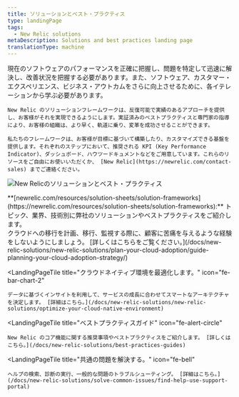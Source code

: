```yaml
---
title: ソリューションとベスト・プラクティス
type: landingPage
tags:
  - New Relic solutions
metaDescription: Solutions and best practices landing page
translationType: machine
---
```



<LandingPageHero>
  <HeroContent>
    現在のソフトウェアのパフォーマンスを正確に把握し、問題を特定して迅速に解決し、改善状況を把握する必要があります。また、ソフトウェア、カスタマー・エクスペリエンス、ビジネス・アウトカムをさらに向上させるために、各イテレーションから学ぶ必要があります。

    New Relic のソリューションフレームワークは、反復可能で実績のあるアプローチを提供し、お客様がそれを実現できるようにします。実証済みのベストプラクティスと専門家の指導により、お客様の組織は、より早く、軌道に乗り、変革を成功させることができます。

    私たちのフレームワークは、お客様が目標に基づいて構築したり、カスタマイズできる基盤を提供します。それぞれのステップにおいて、推奨される KPI (Key Performance Indicator)、ダッシュボード、ハウツードキュメントなどをご用意しています。これらのリソースをご自由にお使いいただくか、 [New Relic](https://newrelic.com/contact-sales) までご連絡ください。
  </HeroContent>

  <img
    title="New Relicのソリューションとベスト・プラクティス"
    alt="New Relicのソリューションとベスト・プラクティス"
    src={solutionsLandingPage}
  />

  <figcaption>
    **[newrelic.com/resources/solution-sheets/solution-frameworks](https://newrelic.com/resources/solution-sheets/solution-frameworks):** トピック、業界、技術別に弊社のソリューションやベストプラクティスをご紹介します。
  </figcaption>
</LandingPageHero>

<LandingPageTileGrid>
  <LandingPageTile
    title="クラウド導入を加速する。"
    icon="fe-cloud"
  >
    クラウドへの移行を計画、移行、監視する際に、顧客に苦痛を与えるような経験をしないようにしましょう。 [詳しくはこちらをご覧ください。](/docs/new-relic-solutions/new-relic-solutions/plan-your-cloud-adoption/guide-planning-your-cloud-adoption-strategy/)
  </LandingPageTile>

  <LandingPageTile
    title="クラウドネイティブ環境を最適化します。"
    icon="fe-bar-chart-2"
  >
    データに基づくインサイトを利用して、サービスの成長に合わせてスマートなアーキテクチャを決定します。 [詳細はこちら。](/docs/new-relic-solutions/new-relic-solutions/optimize-your-cloud-native-environment)
  </LandingPageTile>

  <LandingPageTile
    title="ベストプラクティスガイド"
    icon="fe-alert-circle"
  >
    New Relic のコア機能に関する推奨事項やベストプラクティスをご紹介します。 [詳しくはこちら。](/docs/new-relic-solutions/best-practices-guides)
  </LandingPageTile>

  <LandingPageTile
    title="共通の問題を解決する。"
    icon="fe-bell"
  >
    ヘルプの検索、診断の実行、一般的な問題のトラブルシューティング。 [詳細はこちら。](/docs/new-relic-solutions/solve-common-issues/find-help-use-support-portal)
  </LandingPageTile>
</LandingPageTileGrid>
